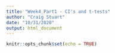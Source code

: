 ```yaml
---
title: "Week4_Part1 - CI's and t-tests"
author: "Craig Stuart"
date: "10/31/2020"
output: html_document
---
```


```r
knitr::opts_chunk$set(echo = TRUE)
```

